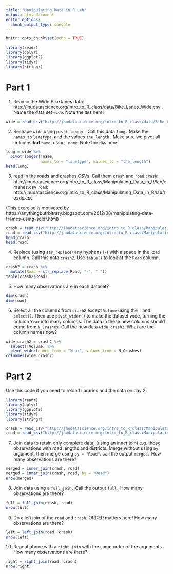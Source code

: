 ```yaml
---
title: "Manipulating Data in R Lab"
output: html_document
editor_options: 
  chunk_output_type: console
---
```


```r
knitr::opts_chunk$set(echo = TRUE)
```


```r
library(readr)
library(dplyr)
library(ggplot2)
library(tidyr)
library(stringr)
```

# Part 1

1.  Read in the Wide Bike lanes data: http://jhudatascience.org/intro_to_R_class/data/Bike_Lanes_Wide.csv .  Name the data set `wide`. Note the `NA`s here!

```r
wide = read_csv("http://jhudatascience.org/intro_to_R_class/data/Bike_Lanes_Wide.csv")
```

2. Reshape `wide` using `pivot_longer.`  Call this data `long.`  Make the `names_to`
`lanetype`, and the values `the_length.`  Make sure we pivot all columns **but**
`name`, using `!name`. Note the `NA`s here:

```r
long = wide %>% 
  pivot_longer(!name,
               names_to = "lanetype", values_to = "the_length")
head(long)
```

3. read in the roads and crashes CSVs.  Call them `crash` and `road`
`crash`: http://jhudatascience.org/intro_to_R_class/Manipulating_Data_in_R/lab/crashes.csv
`road`: http://jhudatascience.org/intro_to_R_class/Manipulating_Data_in_R/lab/roads.csv

(This exercise is motivated by https://anythingbutrbitrary.blogspot.com/2012/08/manipulating-data-frames-using-sqldf.html)

```r
crash = read_csv("http://jhudatascience.org/intro_to_R_class/Manipulating_Data_in_R/lab/crashes.csv")
road = read_csv("http://jhudatascience.org/intro_to_R_class/Manipulating_Data_in_R/lab/roads.csv")
head(crash)
head(road)
```

4.  Replace (using `str_replace`) any hyphens (`-`) with a space in the `Road` column. Call this data `crash2`. Use `table()` to look at the `Road` column.  
```r
crash2 = crash %>% 
  mutate(Road = str_replace(Road, "-", " "))
table(crash2$Road)
```

5. How many observations are in each dataset?
```r
dim(crash)
dim(road)
```

6. Select all the columns from `crash2` except `Volume` using the `!` and `select()`. Then use `pivot_wider()` to make the dataset wide, turning the column `Year` into many columns. The data in these new columns should come from `N_Crashes`. Call the new data `wide_crash2`. What are the column names now?

```r
wide_crash2 = crash2 %>%
  select(!Volume) %>%
  pivot_wider(names_from = "Year", values_from = N_Crashes)
colnames(wide_crash2)
```


# Part 2

Use this code if you need to reload libraries and the data on day 2:

```r
library(readr)
library(dplyr)
library(ggplot2)
library(tidyr)
library(stringr)

crash = read_csv("http://jhudatascience.org/intro_to_R_class/Manipulating_Data_in_R/lab/crashes.csv")
road = read_csv("http://jhudatascience.org/intro_to_R_class/Manipulating_Data_in_R/lab/roads.csv")
```

7. Join data to retain only complete data, (using an inner join) e.g. those observations with road lengths and districts.  Merge without using `by` argument, then merge using `by = "Road"`. call the output `merged.`  How many observations are there?

```r
merged = inner_join(crash, road)
merged = inner_join(crash, road, by = "Road")
nrow(merged)
```

8. Join data using a `full_join.`  Call the output `full.`   How many observations are there?

```r
full = full_join(crash, road)
nrow(full)
```

9. Do a left join of the `road` and `crash`.  ORDER matters here!  How many observations are there?

```r
left = left_join(road, crash)
nrow(left)
```

10. Repeat above with a `right_join` with the same order of the arguments. How many observations are there?

```r
right = right_join(road, crash)
nrow(right)
```
